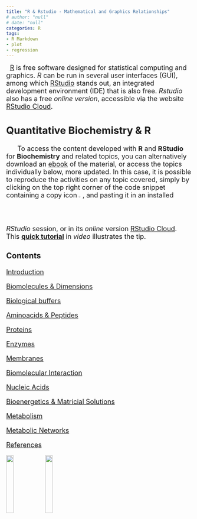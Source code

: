 ```yaml
---
title: "R & Rstudio - Mathematical and Graphics Relationships"
# author: "null"
# date: "null"
categories: R
tags:
- R Markdown
- plot
- regression
---
```


<!-- Google tag (gtag.js) ## se não funcionar o default, tem que colocar essa tag em cada página do sítio--> 
<script async src="https://www.googletagmanager.com/gtag/js?id=G-S1L73VGCG5"></script>
<script>
  window.dataLayer = window.dataLayer || [];
  function gtag(){dataLayer.push(arguments);}
  gtag('js', new Date());

  gtag('config', 'G-S1L73VGCG5');
</script>

<font size="4">

|   [R](https://cran.r-project.org/) is free software designed for statistical computing and graphics. *R* can be run in several user interfaces (GUI), among which [RStudio](https://www.rstudio.com/) stands out, an integrated development environment (IDE) that is also free. *Rstudio* also has a free *online version*, accessible via the website [RStudio Cloud](https://rstudio.cloud/).


## Quantitative Biochemistry & R

|       To access the content developed with **R** and **RStudio** for **Biochemistry** and related topics, you can alternatively download an [ebook](.\bioquantiR.pdf) of the material, or access the topics individually below, more updated. In this case, it is possible to reproduce the activities on any topic covered, simply by clicking on the top right corner of the code snippet containing a copy icon ![ copy ](icon_copiar.png){width=2%}, and pasting it in an installed *RStudio* session, or in its *online* version [RStudio Cloud](https://login.rstudio.cloud/). This [**quick tutorial**](https://youtu.be/LF99kO8DE6Y){target="\_blank"} in *video* illustrates the tip.

### Contents

[Introduction](.\introdução.html)

[Biomolecules & Dimensions](.\biomol.html)

[Biological buffers](.\tampões-biológicos.html)

[Aminoacids & Peptides](.\AAcido.html)

[Proteins](.\Proteinas.html)

[Enzymes](.\Enzimas.html)

[Membranes](.\membranas.html)

[Biomolecular Interaction](.\Binding.html)

[Nucleic Acids](.\acNucl.html)

[Bioenergetics & Matricial Solutions](.\Bioenerg.html)

[Metabolism](.\Metabolismo.html)

[Metabolic Networks](.\redesMet.html)

[References](.\referencias.html)



![](r.logo.jpeg){width=20%}
![](rstudio.png){width=20%}

</font>
